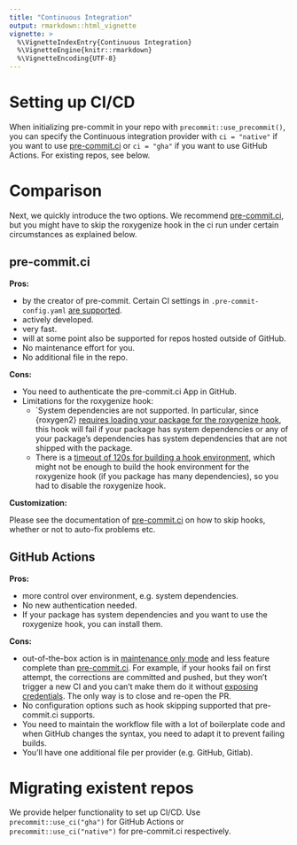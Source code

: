 ```yaml
---
title: "Continuous Integration"
output: rmarkdown::html_vignette
vignette: >
  %\VignetteIndexEntry{Continuous Integration}
  %\VignetteEngine{knitr::rmarkdown}
  %\VignetteEncoding{UTF-8}
---
```


# Setting up CI/CD

When initializing pre-commit in your repo with `precommit::use_precommit()`, 
you can specify the Continuous integration provider with `ci = "native"` if you 
want to use [pre-commit.ci](https://pre-commit.ci) or `ci = "gha"` if you want 
to use GitHub Actions. For existing repos, see below.

# Comparison 

Next, we quickly introduce the two options. We recommend 
[pre-commit.ci](https://pre-commit.ci), but you might have to skip the 
roxygenize hook in the ci run under certain circumstances as explained below.


## pre-commit.ci

**Pros:**

- by the creator of pre-commit. Certain CI settings in `.pre-commit-config.yaml`
  [are supported](https://pre-commit.ci).
- actively developed.
- very fast.
- will at some point also be supported for repos hosted outside of GitHub.
- No maintenance effort for you.
- No additional file in the repo.

**Cons:**

- You need to authenticate the pre-commit.ci App in GitHub. 
- Limitations for the roxygenize hook:
  - `System dependencies are not supported. In particular, since {roxygen2} 
    [requires loading your package for the roxygenize hook](https://github.com/r-lib/roxygen2/issues/771), 
    this hook will fail if your package has system dependencies or any of your
    package's dependencies has system dependencies that are not shipped with 
    the package.
  - There is a [timeout of 120s for building a hook environment](https://github.com/pre-commit-ci/runner-image/issues/93#issuecomment-922505301), 
    which might not be enough to build the hook environment for the roxygenize 
    hook (if you package has many dependencies), so you had to disable the 
    roxygenize hook.

**Customization:**

Please see the documentation of [pre-commit.ci](https://pre-commit.ci/) on how
to skip hooks, whether or not to auto-fix problems etc.

## GitHub Actions

**Pros:**

- more control over environment, e.g. system dependencies.
- No new authentication needed. 
- If your package has system dependencies and you want to use the roxygenize 
  hook, you can install them.
  
**Cons:**

- out-of-the-box action is in 
  [maintenance only mode](https://github.com/pre-commit/action) and less 
  feature complete than [pre-commit.ci](https://pre-commit.ci). For example, 
  if your hooks fail on first attempt, the corrections are committed and pushed, 
  but they won't trigger a new CI and you can't make them do it without 
  [exposing credentials](https://github.com/pre-commit/action/pull/49). The only
  way is to close and re-open the PR.
- No configuration options such as hook skipping supported that pre-commit.ci
  supports.
- You need to maintain the workflow file with a lot of boilerplate code and 
  when GitHub changes the syntax, you need to adapt it to prevent failing 
  builds.
- You'll have one additional file per provider (e.g. GitHub, Gitlab).


# Migrating existent repos

We provide helper functionality to set up CI/CD. Use `precommit::use_ci("gha")` 
for GitHub Actions or `precommit::use_ci("native")` for pre-commit.ci 
respectively.
